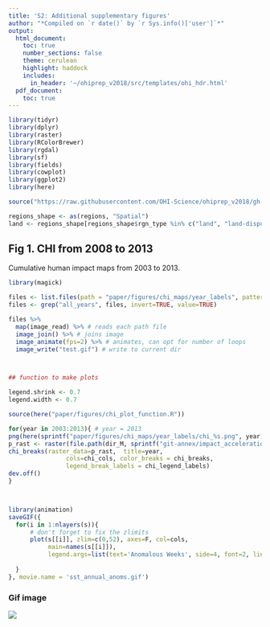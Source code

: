 ```yaml
---
title: 'S2: Additional supplementary figures'
author: "*Compiled on `r date()` by `r Sys.info()['user']`*"
output: 
  html_document:
    toc: true
    number_sections: false
    theme: cerulean
    highlight: haddock
    includes: 
      in_header: '~/ohiprep_v2018/src/templates/ohi_hdr.html'
  pdf_document:
    toc: true
---
```

  
```r
library(tidyr)
library(dplyr)
library(raster)
library(RColorBrewer)
library(rgdal)
library(sf)
library(fields)
library(cowplot)
library(ggplot2)
library(here)

source("https://raw.githubusercontent.com/OHI-Science/ohiprep_v2018/gh-pages/src/R/spatial_common.R")

regions_shape <- as(regions, "Spatial")
land <- regions_shape[regions_shape$rgn_type %in% c("land", "land-disputed", "land-noeez", "eez-inland"), ]

```


## Fig 1. CHI from 2008 to 2013
Cumulative human impact maps from 2003 to 2013.

```r

library(magick)

files <- list.files(path = "paper/figures/chi_maps/year_labels", pattern = "*.png", full.names = TRUE) 
files <- grep("all_years", files, invert=TRUE, value=TRUE)

files %>%
  map(image_read) %>% # reads each path file
  image_join() %>% # joins image
  image_animate(fps=2) %>% # animates, can opt for number of loops
  image_write("test.gif") # write to current dir



## function to make plots

legend.shrink <- 0.7
legend.width <- 0.7

source(here("paper/figures/chi_plot_function.R"))

for(year in 2003:2013){ # year = 2013
png(here(sprintf("paper/figures/chi_maps/year_labels/chi_%s.png", year)), res=500, width=6, height=3, units="in")  
p_rast <- raster(file.path(dir_M, sprintf("git-annex/impact_acceleration/impact/cumulative_impact/chi_%s.tif", year)))
chi_breaks(raster_data=p_rast,  title=year, 
                cols=chi_cols, color_breaks = chi_breaks,
                legend_break_labels = chi_legend_labels)
dev.off()
}



library(animation)
saveGIF({
  for(i in 1:nlayers(s)){
      # don't forget to fix the zlimits
      plot(s[[i]], zlim=c(0,52), axes=F, col=cols,
           main=names(s[[i]]),
           legend.args=list(text='Anomalous Weeks', side=4, font=2, line=2.5, cex=0.8))
      
  }
}, movie.name = 'sst_annual_anoms.gif')


```

### Gif image
![](figures/chi_maps/year_labels/merged_chi.gif)

